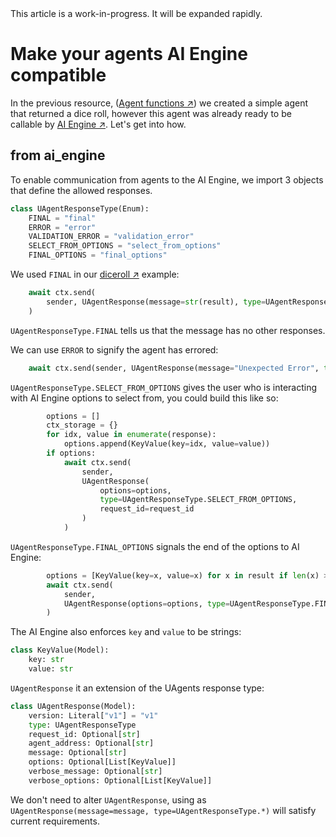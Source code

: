 
<Callout type="info" emoji="ℹ️">
This article is a work-in-progress. It will be expanded rapidly.
</Callout>

# Make your agents AI Engine compatible

 In the previous resource, ([Agent functions ↗️](/guides/agents/intermediate/agent-functions)) we created a simple agent that
 returned a dice roll, however this agent was already ready to be callable by [AI Engine ↗️](/concepts/ai-engine/ai-engine-intro). Let's get into how.

## from ai_engine

To enable communication from agents to the AI Engine, we import 3 objects that define the allowed responses.

```python
class UAgentResponseType(Enum):
    FINAL = "final"
    ERROR = "error"
    VALIDATION_ERROR = "validation_error"
    SELECT_FROM_OPTIONS = "select_from_options"
    FINAL_OPTIONS = "final_options"
```

We used `FINAL` in our [diceroll ↗️](/examples/dice-roll) example:

```python
    await ctx.send(
        sender, UAgentResponse(message=str(result), type=UAgentResponseType.FINAL)
    )
```

`UAgentResponseType.FINAL` tells us that the message has no other responses.


We can use `ERROR` to signify the agent has errored:

```python
    await ctx.send(sender, UAgentResponse(message="Unexpected Error", type=UAgentResponseType.ERROR))

```

`UAgentResponseType.SELECT_FROM_OPTIONS` gives the user who is interacting with AI Engine options to select from, you
could build this like so:

```python
        options = []
        ctx_storage = {}
        for idx, value in enumerate(response):
            options.append(KeyValue(key=idx, value=value))
        if options:
            await ctx.send(
                sender,
                UAgentResponse(
                    options=options,
                    type=UAgentResponseType.SELECT_FROM_OPTIONS,
                    request_id=request_id
                )
            )
```

`UAgentResponseType.FINAL_OPTIONS` signals the end of the options to AI Engine:

```python
        options = [KeyValue(key=x, value=x) for x in result if len(x) > 1]
        await ctx.send(
            sender,
            UAgentResponse(options=options, type=UAgentResponseType.FINAL_OPTIONS),
        )
```

The AI Engine also enforces `key` and `value` to be strings:

```python
class KeyValue(Model):
    key: str
    value: str
```

`UAgentResponse` it an extension of the UAgents response type:

```python
class UAgentResponse(Model):
    version: Literal["v1"] = "v1"
    type: UAgentResponseType
    request_id: Optional[str]
    agent_address: Optional[str]
    message: Optional[str]
    options: Optional[List[KeyValue]]
    verbose_message: Optional[str]
    verbose_options: Optional[List[KeyValue]]
```

We don't need to alter `UAgentResponse`, using as `UAgentResponse(message=message, type=UAgentResponseType.*)` will
satisfy current requirements.
